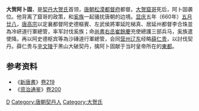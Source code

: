 '''大贺阿卜固'''，是[[契丹|契丹]][[大贺氏|大贺氏]]首领，[[唐朝|唐朝]][[松漠都督府|松漠都督府]]都督。[[大贺窟哥|大贺窟哥]]死后，阿卜固袭位。他背离了窟哥的政策，和[[奚族|奚族]]一起骚扰唐朝的边境。[[显庆|显庆]]五年（660年）[[五月廿八|五月廿八]]，[[唐高宗|唐高宗]]以定襄都督阿史德樞賓、左武侯將軍延陀梯真、居延州都督李合珠並為冷岍道行軍總管，率军討伐奚族；命[[尚書右丞|尚書右丞]][[崔餘慶|崔餘慶]]充使總護三部兵马，奚族遣使降。再以阿史德枢宾等為沙磚道行軍總管，会同[[营州|营州]][[辽东|辽东]]经略[[薛仁贵|薛仁贵]]，以討伐契丹。薛仁贵与[[辛文陵|辛文陵]]于黑山大破契丹，擒阿卜固献于当时皇帝所在的[[東都|東都]]。

{{start box}}
{{s-before|[[大贺窟哥|大贺窟哥]]}}
{{s-title|[[辽朝君主列表#契丹（松漠都督府都督）|契丹首领]]<br>[[松漠都督府|松漠都督府]][[都督|都督]]|？—660年}}
{{s-after|[[李尽忠|李尽忠]]}}
{{end box}}

==参考资料==
*《[[新唐書|新唐書]]》[[s:新唐書/卷219|卷219]]
*《[[资治通鉴|资治通鉴]]》[[s:資治通鑑/卷200|卷200]]

{{唐朝人小作品}}
[[Category:松漠都督府都督|D]]
[[Category:唐朝契丹人|Category:唐朝契丹人]]
[[Category:大贺氏|Category:大贺氏]]